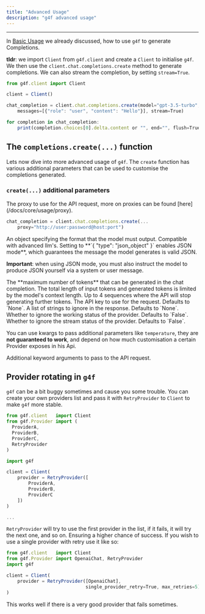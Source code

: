 ```yaml
---
title: "Advanced Usage"
description: "g4f advanced usage"
---
```

____

In [Basic Usage](/docs/get-started/quickstart/use) we already discussed, how  to use `g4f` to generate Completions.

**tldr**: we import `Client` from `g4f.client` and create a `Client` to initialise `g4f`. 
We then use the `client.chat.completions.create` method to generate completions. We can also stream the completion, by setting `stream=True`.

```jsx
from g4f.client import Client

client = Client()

chat_completion = client.chat.completions.create(model="gpt-3.5-turbo",
    messages=[{"role": "user", "content": "Hello"}], stream=True)

for completion in chat_completion:
    print(completion.choices[0].delta.content or "", end="", flush=True)
```

## The `completions.create(...)` function

Lets now dive into more advanced usage of `g4f`. The `create` function has various additional parameters that can be used to customise the completions generated.
### `create(...)` additional parameters

<ParamField path="proxy" type="string" default="None">
  The proxy to use for the API request, more on proxies can be found [here](/docs/core/usage/proxy).

  ```jsx
  chat_completion = client.chat.completions.create(...
      proxy="http://user:password@host:port")
  ```

</ParamField>

<ParamField path="response_format" type="dict" default="None">
An object specifying the format that the model must output. Compatible with advanced llm's.    
Setting to **`{ "type": "json_object" }` enables JSON mode**, which guarantees the message the model generates is valid JSON.  

**Important**: when using JSON mode, you must also instruct the model to produce JSON yourself via a system or user message. 
</ParamField>

<ParamField path="max_tokens" type="integer" default="None">
  The **maximum number of tokens** that can be generated in the chat completion. The total length of input tokens and generated tokens is limited by the model's context length.
</ParamField>

<ParamField path="stop" type="list[string] | string" default="None">
  Up to 4 sequences where the API will stop generating further tokens.
</ParamField>

<ParamField path="api_key" type="string">
  The API key to use for the request. Defaults to `None`.
</ParamField>

<ParamField path="ignored" type="list[string]">
  A list of strings to ignore in the response. Defaults to `None`.
</ParamField>

<ParamField path="ignore_working" type="bool">
  Whether to ignore the working status of the provider. Defaults to `False`.
</ParamField>

<ParamField path="ignore_stream" type="bool">
  Whether to ignore the stream status of the provider. Defaults to `False`.
</ParamField>

<Warning>You can use kwargs to pass additional parameters like `temperature`, they are **not guaranteed to work**, and depend on how much customisation a certain Provider exposes in his Api.</Warning>

<ParamField path="kwargs" type="Any">
  Additional keyword arguments to pass to the API request.
</ParamField>

## Provider rotating in `g4f`

`g4f` can be a bit buggy sometimes and cause you some trouble. You can create your own providers list and pass it with `RetryProvider` to `Client` to make `g4f` more stable.


```jsx
from g4f.client   import Client
from g4f.Provider import (
  ProviderA,
  ProviderB,
  ProviderC,
  RetryProvider
)

import g4f

client = Client(
    provider = RetryProvider([
        ProviderA,
        ProviderB,
        ProviderC
    ])
)

...
```

`RetryProvider` will try to use the first provider in the list, if it fails, it will try the next one, and so on. Ensuring a higher chance of success.
If you wish to use a single provider with retry use it like so:

```jsx
from g4f.client   import Client
from g4f.Provider import OpenaiChat, RetryProvider
import g4f

client = Client(
    provider = RetryProvider([OpenaiChat],
                             single_provider_retry=True, max_retries=5)
)
```

This works well if there is a very good provider that fails sometimes.